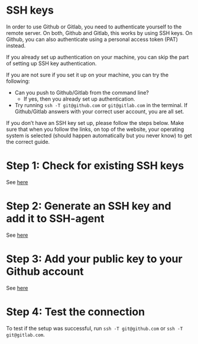 # SSH keys

In order to use Github or Gitlab, you need to authenticate yourself to the remote server.
On both, Github and Gitlab, this works by using SSH keys. On Github, you can also 
authenticate using a personal access token (PAT) instead.

If you already set up authentication on your machine, you can skip the part of setting
up SSH key authentication.

If you are not sure if you set it up on your machine, you can try the following:

- Can you push to Github/Gitlab from the command line? 
  - If yes, then you already set up authentication.
- Try running `ssh -T git@github.com` or `git@gitlab.com` in the terminal. If Github/Gitlab answers with your correct user account, you are all set.

If you don't have an SSH key set up, please follow the steps below. Make sure 
that when you follow the links, on top of the website, your operating system is selected (should happen automatically but you never know) to get the correct guide.

# Step 1: Check for existing SSH keys

See [here](https://docs.github.com/en/authentication/connecting-to-github-with-ssh/checking-for-existing-ssh-keys)

# Step 2: Generate an SSH key and add it to SSH-agent

See [here](https://docs.github.com/en/authentication/connecting-to-github-with-ssh/generating-a-new-ssh-key-and-adding-it-to-the-ssh-agent)

# Step 3: Add your public key to your Github account

See [here](https://docs.github.com/en/authentication/connecting-to-github-with-ssh/adding-a-new-ssh-key-to-your-github-account)

# Step 4: Test the connection

To test if the setup was successful, run `ssh -T git@github.com` or `ssh -T git@gitlab.com`.





